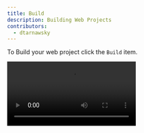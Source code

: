 ```yaml
---
title: Build
description: Building Web Projects
contributors:
  - dtarnawsky
---
```


To Build your web project click the `Build` item. 


<Video src="https://videos.webnative.dev/building.mp4" alt="Dependencies" controls />

:::tip
Press `⌥` + B to run your app (`ALT` + `B` on Windows).
:::

## Errors and Logs
If there are any errors they will show in the `Output` window. You can also view the output window by clicking `Advanced` > `Show Logs`.

### Build Configuration
You can switch build configurations (eg from `Development` to `Production`) by clicking the `...` next to `Build` item. Build configurations are discovered by inspecting your project.

